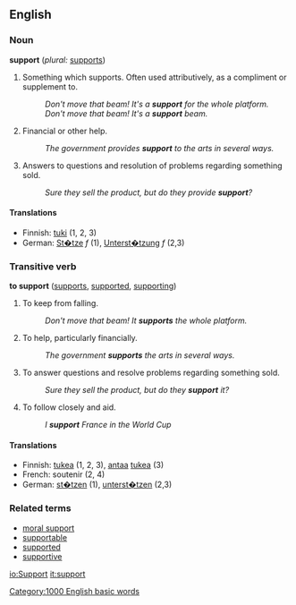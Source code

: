 ==English==

===Noun===
'''support'''  (''plural:'' [[supports]])
# Something which supports.  Often used attributively, as a compliment or supplement to.
#: ''Don't move that beam!  It's a '''support''' for the whole platform.''
#: ''Don't move that beam!  It's a '''support''' beam.''
# Financial or other help.
#: ''The government provides '''support''' to the arts in several ways.''
# Answers to questions and resolution of problems regarding something sold.
#: ''Sure they sell the product, but do they provide '''support'''?''

====Translations====
*Finnish: [[tuki]] (1, 2, 3)
*German: [[St�tze]] ''f'' (1), [[Unterst�tzung]] ''f'' (2,3)

===Transitive verb===
'''to support'''  ([[supports]], [[supported]], [[supporting]])
# To keep from falling.
#: ''Don't move that beam!  It '''supports''' the whole platform.''
# To help, particularly financially.
#: ''The government '''supports''' the arts in several ways.''
# To answer questions and resolve problems regarding something sold.
#: ''Sure they sell the product, but do they '''support''' it?''
# To follow closely and aid.
#: ''I '''support''' France in the World Cup''

====Translations====
*Finnish: [[tukea]] (1, 2, 3), [[antaa]] [[tuki#Finnish|tukea]] (3)
*French: soutenir (2, 4)
*German: [[st�tzen]] (1), [[unterst�tzen]] (2,3)

===Related terms===
*[[moral support]]
*[[supportable]]
*[[supported]]
*[[supportive]]
[[Category:1000 English basic words]]

[[io:Support]]
[[it:support]]